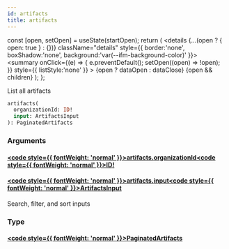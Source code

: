 ```yaml
---
id: artifacts
title: artifacts
---
```









  const [open, setOpen] = useState(startOpen);
  return (
    <details {...(open ? { open: true } : {})} className="details" style={{ border:'none', boxShadow:'none', background:'var(--ifm-background-color)' }}>
      <summary
        onClick={(e) => {
          e.preventDefault();
          setOpen((open) => !open);
        }}
        style={{ listStyle:'none' }}
      >
      {open ? dataOpen : dataClose}
      </summary>
      {open && children}
    </details>
  );
};








List all artifacts


```graphql
artifacts(
  organizationId: ID!
  input: ArtifactsInput
): PaginatedArtifacts
```




### Arguments

#### [<code style={{ fontWeight: 'normal' }}>artifacts.<b>organizationId</b></code>](#)<Bullet />[<code style={{ fontWeight: 'normal' }}><b>ID!</b></code>](/swapi/types/scalars/id.mdx) <Badge class="badge badge--secondary badge--non_null" text="non-null"/> <Badge class="badge badge--secondary " text="scalar"/> 



#### [<code style={{ fontWeight: 'normal' }}>artifacts.<b>input</b></code>](#)<Bullet />[<code style={{ fontWeight: 'normal' }}><b>ArtifactsInput</b></code>](/swapi/types/inputs/artifacts-input.mdx) <Badge class="badge badge--secondary " text="input"/> 
Search, filter, and sort inputs


### Type

#### [<code style={{ fontWeight: 'normal' }}><b>PaginatedArtifacts</b></code>](/swapi/types/objects/paginated-artifacts.mdx) <Badge class="badge badge--secondary " text="object"/>